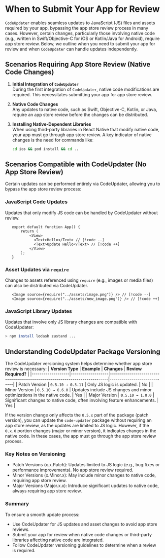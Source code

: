 # When to Submit Your App for Review

`CodeUpdater` enables seamless updates to JavaScript (JS) files and assets required by your app, bypassing the app store review process in many cases. However, certain changes, particularly those involving native code (e.g., written in Swift/Objective-C for iOS or Kotlin/Java for Android), require app store review. Below, we outline when you need to submit your app for review and when `CodeUpdater` can handle updates independently.

## Scenarios Requiring App Store Review (Native Code Changes)


1. **Initial Integration of `CodeUpdater`**  
   During the first integration of `CodeUpdater`, native code modifications are required. This necessitates submitting your app for app store review.

2. **Native Code Changes**  
   Any updates to native code, such as Swift, Objective-C, Kotlin, or Java, require an app store review before the changes can be distributed.

3. **Installing Native-Dependent Libraries**  
   When using third-party libraries in React Native that modify native code, your app must go through app store review. A key indicator of native changes is the need for commands like:
   ```bash
   cd ios && pod install && cd ..
   ```


## Scenarios Compatible with CodeUpdater (No App Store Review)

Certain updates can be performed entirely via CodeUpdater, allowing you to bypass the app store review process:

### JavaScript Code Updates

Updates that only modify JS code can be handled by CodeUpdater without review.

```tsx
   export default function App() {
       return (
           <View>
             <Text>Hello</Text> // [!code --]
             <Text>Update Hello</Text> // [!code ++]
           </View>
       );
   }
   ```

### Asset Updates via `require`

Changes to assets referenced using `require` (e.g., images or media files) can also be distributed via CodeUpdater.

```tsx
   <Image source={require("../assets/image.png")} /> // [!code --]
   <Image source={require("../assets/new_image.png")} /> // [!code ++]
   ```


### JavaScript Library Updates

Updates that involve only JS library changes are compatible with CodeUpdater:

```sh
> npm install lodash zustand ...
```

## Understanding CodeUpdater Package Versioning

The CodeUpdater versioning system helps determine whether app store review is necessary:
| **Version Type** | **Example**       | **Changes**                                                                 | **Review Required?**        |
|-------------------|-------------------|-----------------------------------------------------------------------------|-----------------------------|
| Patch Version     | `0.5.10 → 0.5.11` | Only JS logic is updated.                                                  | No                          |
| Minor Version     | `0.5.10 → 0.6.0` | Updates include JS changes and minor optimizations in the native code.     | Yes                         |
| Major Version     | `0.5.10 → 1.0.0` | Significant changes to native code, often involving feature enhancements.  | Yes                         |

If the version change only affects the `0.5.x` part of the package (patch version), you can update the `code-updater` package without requiring an app store review, as the updates are limited to JS logic. However, if the `0.x.0` portion changes (major or minor version), it indicates changes in the native code. In these cases, the app must go through the app store review process.

### Key Notes on Versioning
-	Patch Versions (x.x.Patch): Updates limited to JS logic (e.g., bug fixes or performance improvements). No app store review required.
-	Minor Versions (x.Minor.x): May include minor changes to native code, requiring app store review.
-	Major Versions (Major.x.x): Introduce significant updates to native code, always requiring app store review.

### Summary

To ensure a smooth update process:
-	Use CodeUpdater for JS updates and asset changes to avoid app store reviews.
-	Submit your app for review when native code changes or third-party libraries affecting native code are integrated.
-	Follow CodeUpdater versioning guidelines to determine when a review is required.